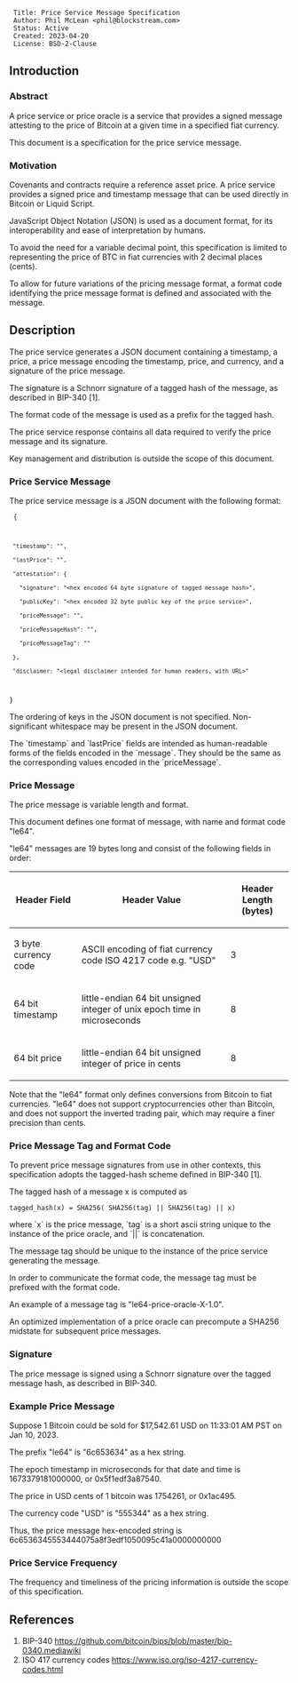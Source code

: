 <pre>
 Title: Price Service Message Specification
 Author: Phil McLean <phil@blockstream.com>
 Status: Active
 Created: 2023-04-20
 License: BSD-2-Clause
</pre>


==Introduction==


===Abstract===

A price service or price oracle is a service that provides a signed
message attesting to the price of Bitcoin at a given time in a
specified fiat currency.

This document is a specification for the price service message.


===Motivation===

Covenants and contracts require a reference asset price. A price
service provides a signed price and timestamp message that can be used
directly in Bitcoin or Liquid Script.

JavaScript Object Notation (JSON) is used as a document format,
for its interoperability and ease of interpretation by humans. 

To avoid the need for a variable decimal point, this specification is
limited to representing the price of BTC in fiat currencies with 2
decimal places (cents).

To allow for future variations of the pricing message format, a format
code identifying the price message format is defined and associated
with the message. 


==Description==

The price service generates a JSON document containing a timestamp, a
price, a price message encoding the timestamp, price, and currency,
and a signature of the price message.

The signature is a Schnorr signature of a tagged hash of the message,
as described in BIP-340 [1]. 

The format code of the message is used as a prefix for the tagged
hash. 

The price service response contains all data required to verify the
price message and its signature.

Key management and distribution is outside the scope of this
document. 


===Price Service Message===

The price service message is a JSON document with the following format:

<code>
{
  "timestamp": "<Unix Epoch Time in microseconds of message time>",
  "lastPrice": "<Price>",
  "attestation": {
    "signature": "<hex encoded 64 byte signature of tagged message hash>",
    "publicKey": "<hex encoded 32 byte public key of the price service>",
    "priceMessage": "<hex encoded price message>",
    "priceMessageHash": "<hex encoded tagged price message hash>",
    "priceMessageTag": "<tag used for price message hash>"
  },
  "disclaimer: "<legal disclaimer intended for human readers, with URL>"
}
</code>

The ordering of keys in the JSON document is not
specified. Non-significant whitespace may be present in the JSON
document.

The `timestamp` and `lastPrice` fields are intended as human-readable
forms of the fields encoded in the `message`. They should be the same
as the corresponding values encoded in the `priceMessage`. 


===Price Message===

The price message is variable length and format.

This document defines one format of message, with name and format code "le64".

"le64" messages are 19 bytes long and consist of the following fields in order:

{| class="wikitable" style="margin:auto"
! Header Field !! Header Value !! Header Length (bytes)
|-
| 3 byte currency code || ASCII encoding of fiat currency code ISO 4217 code e.g. "USD" || 3
|-
| 64 bit timestamp || little-endian 64 bit unsigned integer of unix epoch time in microseconds || 8
|-
| 64 bit price || little-endian 64 bit unsigned integer of price in cents || 8
|}

Note that the "le64" format only defines conversions from Bitcoin to
fiat currencies. "le64" does not support cryptocurrencies other than
Bitcoin, and does not support the inverted trading pair, which may
require a finer precision than cents. 

===Price Message Tag and Format Code===

To prevent price message signatures from use in other contexts,
this specification adopts the tagged-hash scheme defined
in BIP-340 [1].  

The tagged hash of a message x is computed as

<code>
tagged_hash(x) = SHA256( SHA256(tag) || SHA256(tag) || x)
</code>

where `x` is the price message, `tag` is a short ascii string unique
to the instance of the price oracle, and `||` is concatenation.

The message tag should be unique to the instance of the price service
generating the message.

In order to communicate the format code, the message tag must be
prefixed with the format code. 

An example of a message tag is "le64-price-oracle-X-1.0".

An optimized implementation of a price oracle can precompute a SHA256
midstate for subsequent price messages.

===Signature===

The price message is signed using a Schnorr signature over the tagged
message hash, as described in BIP-340.

===Example Price Message===

Suppose 1 Bitcoin could be sold for $17,542.61 USD on 11:33:01 AM PST on Jan 10, 2023.

The prefix "le64" is "6c653634" as a hex string.

The epoch timestamp in microseconds for that date and time is 1673379181000000, or 0x5f1edf3a87540.

The price in USD cents of 1 bitcoin was 1754261, or 0x1ac495.

The currency code "USD" is "555344" as a hex string.

Thus, the price message hex-encoded string is 6c6536345553444075a8f3edf1050095c41a0000000000

===Price Service Frequency===

The frequency and timeliness of the pricing information is outside
the scope of this specification.

==References==

# BIP-340 https://github.com/bitcoin/bips/blob/master/bip-0340.mediawiki
# ISO 417 currency codes https://www.iso.org/iso-4217-currency-codes.html
